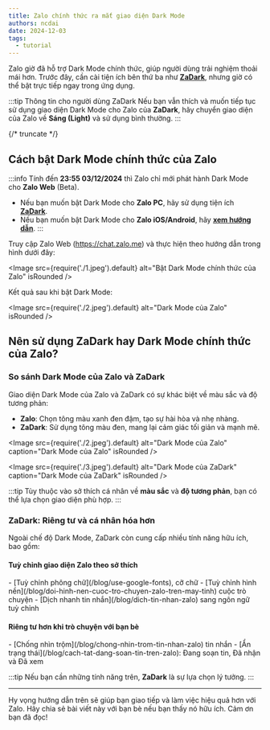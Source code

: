 ```yaml
---
title: Zalo chính thức ra mắt giao diện Dark Mode
authors: ncdai
date: 2024-12-03
tags:
  - tutorial
---
```


Zalo giờ đã hỗ trợ Dark Mode chính thức, giúp người dùng trải nghiệm thoải mái hơn. Trước đây, cần cài tiện ích bên thứ ba như [**ZaDark**](https://zadark.com), nhưng giờ có thể bật trực tiếp ngay trong ứng dụng.

:::tip Thông tin cho người dùng ZaDark
Nếu bạn vẫn thích và muốn tiếp tục sử dụng giao diện Dark Mode cho Zalo của **ZaDark**, hãy chuyển giao diện của Zalo về **Sáng (Light)** và sử dụng bình thường.
:::

{/* truncate */}

## Cách bật Dark Mode chính thức của Zalo

:::info
Tính đến **23:55 03/12/2024** thì Zalo chỉ mới phát hành Dark Mode cho **Zalo Web** (Beta).
- Nếu bạn muốn bật Dark Mode cho **Zalo PC**, hãy sử dụng tiện ích [**ZaDark**](https://zadark.com/install/zalo-pc).
- Nếu bạn muốn bật Dark Mode cho **Zalo iOS/Android**, hãy [**xem hướng dẫn**](https://zadark.com/install/zalo-mobile).
:::

Truy cập Zalo Web (https://chat.zalo.me) và thực hiện theo hướng dẫn trong hình dưới đây:

<Image
  src={require('./1.jpeg').default}
  alt="Bật Dark Mode chính thức của Zalo"
  isRounded
/>

Kết quả sau khi bật Dark Mode:

<Image
  src={require('./2.jpeg').default}
  alt="Dark Mode của Zalo"
  isRounded
/>

## Nên sử dụng ZaDark hay Dark Mode chính thức của Zalo?

### So sánh Dark Mode của Zalo và ZaDark

Giao diện Dark Mode của Zalo và ZaDark có sự khác biệt về màu sắc và độ tương phản:

- **Zalo**: Chọn tông màu xanh đen đậm, tạo sự hài hòa và nhẹ nhàng.
- **ZaDark**: Sử dụng tông màu đen, mang lại cảm giác tối giản và mạnh mẽ.

<Image
  src={require('./2.jpeg').default}
  alt="Dark Mode của Zalo"
  caption="Dark Mode của Zalo"
  isRounded
/>

<Image
  src={require('./3.jpeg').default}
  alt="Dark Mode của ZaDark"
  caption="Dark Mode của ZaDark"
  isRounded
/>

:::tip
Tùy thuộc vào sở thích cá nhân về **màu sắc** và **độ tương phản**, bạn có thể lựa chọn giao diện phù hợp.
:::

### ZaDark: Riêng tư và cá nhân hóa hơn

Ngoài chế độ Dark Mode, ZaDark còn cung cấp nhiều tính năng hữu ích, bao gồm:

<div className="card margin-bottom--md">
  <div className="card__body">
    <h4>Tuỳ chỉnh giao diện Zalo theo sở thích</h4>
    - [Tuỳ chỉnh phông chữ](/blog/use-google-fonts), cỡ chữ
    - [Tuỳ chỉnh hình nền](/blog/doi-hinh-nen-cuoc-tro-chuyen-zalo-tren-may-tinh) cuộc trò chuyện
    - [Dịch nhanh tin nhắn](/blog/dich-tin-nhan-zalo) sang ngôn ngữ tuỳ chỉnh
  </div>
</div>

<div className="card margin-bottom--md">
  <div className="card__body">
    <h4>Riêng tư hơn khi trò chuyện với bạn bè</h4>
    - [Chống nhìn trộm](/blog/chong-nhin-trom-tin-nhan-zalo) tin nhắn
    - [Ẩn trạng thái](/blog/cach-tat-dang-soan-tin-tren-zalo): Đang soạn tin, Đã nhận và Đã xem
  </div>
</div>

:::tip
Nếu bạn cần những tính năng trên, **ZaDark** là sự lựa chọn lý tưởng.
:::

---

Hy vọng hướng dẫn trên sẽ giúp bạn giao tiếp và làm việc hiệu quả hơn với Zalo. Hãy chia sẻ bài viết này với bạn bè nếu bạn thấy nó hữu ích. Cảm ơn bạn đã đọc!
